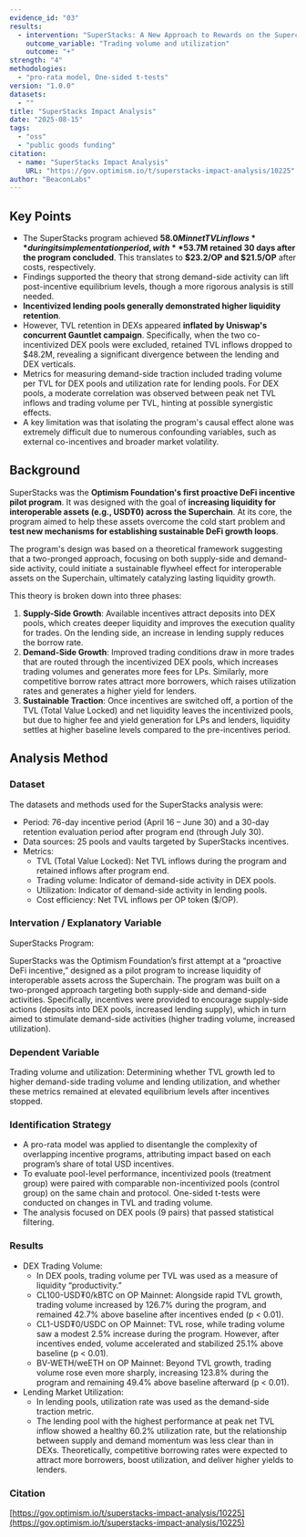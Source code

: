 ```yaml
---
evidence_id: "03"
results:
  - intervention: "SuperStacks: A New Approach to Rewards on the Superchain"
    outcome_variable: "Trading volume and utilization"
    outcome: "+"
strength: "4"
methodologies:
  - "pro-rata model, One-sided t-tests"
version: "1.0.0"
datasets:
  - ""
title: "SuperStacks Impact Analysis"
date: "2025-08-15"
tags:
  - "oss"
  - "public goods funding"
citation:
  - name: "SuperStacks Impact Analysis"
    URL: "https://gov.optimism.io/t/superstacks-impact-analysis/10225"
author: "BeaconLabs"
---
```


## Key Points
- The SuperStacks program achieved **$58.0M in net TVL inflows** during its implementation period, with **$53.7M retained 30 days after the program concluded**. This translates to **$23.2/OP and $21.5/OP** after costs, respectively.
- Findings supported the theory that strong demand-side activity can lift post-incentive equilibrium levels, though a more rigorous analysis is still needed.
- **Incentivized lending pools generally demonstrated higher liquidity retention**.
- However, TVL retention in DEXs appeared **inflated by Uniswap's concurrent Gauntlet campaign**. Specifically, when the two co-incentivized DEX pools were excluded, retained TVL inflows dropped to $48.2M, revealing a significant divergence between the lending and DEX verticals.
- Metrics for measuring demand-side traction included trading volume per TVL for DEX pools and utilization rate for lending pools. For DEX pools, a moderate correlation was observed between peak net TVL inflows and trading volume per TVL, hinting at possible synergistic effects.
- A key limitation was that isolating the program's causal effect alone was extremely difficult due to numerous confounding variables, such as external co-incentives and broader market volatility.

## Background

SuperStacks was the **Optimism Foundation's first proactive DeFi incentive pilot program**. It was designed with the goal of **increasing liquidity for interoperable assets (e.g., USD₮0) across the Superchain**. At its core, the program aimed to help these assets overcome the cold start problem and **test new mechanisms for establishing sustainable DeFi growth loops**.

The program's design was based on a theoretical framework suggesting that a two-pronged approach, focusing on both supply-side and demand-side activity, could initiate a sustainable flywheel effect for interoperable assets on the Superchain, ultimately catalyzing lasting liquidity growth.

This theory is broken down into three phases:
1.  **Supply-Side Growth**: Available incentives attract deposits into DEX pools, which creates deeper liquidity and improves the execution quality for trades. On the lending side, an increase in lending supply reduces the borrow rate.
2.  **Demand-Side Growth**: Improved trading conditions draw in more trades that are routed through the incentivized DEX pools, which increases trading volumes and generates more fees for LPs. Similarly, more competitive borrow rates attract more borrowers, which raises utilization rates and generates a higher yield for lenders.
3.  **Sustainable Traction**: Once incentives are switched off, a portion of the TVL (Total Value Locked) and net liquidity leaves the incentivized pools, but due to higher fee and yield generation for LPs and lenders, liquidity settles at higher baseline levels compared to the pre-incentives period.

## Analysis Method

### Dataset

The datasets and methods used for the SuperStacks analysis were:

- Period: 76-day incentive period (April 16 – June 30) and a 30-day retention evaluation period after program end (through July 30).
- Data sources: 25 pools and vaults targeted by SuperStacks incentives.
- Metrics:
  - TVL (Total Value Locked): Net TVL inflows during the program and retained inflows after program end.
  - Trading volume: Indicator of demand-side activity in DEX pools.
  - Utilization: Indicator of demand-side activity in lending pools.
  - Cost efficiency: Net TVL inflows per OP token ($/OP).

### Intervation / Explanatory Variable

SuperStacks Program: 

SuperStacks was the Optimism Foundation’s first attempt at a “proactive DeFi incentive,” designed as a pilot program to increase liquidity of interoperable assets across the Superchain. The program was built on a two-pronged approach targeting both supply-side and demand-side activities. Specifically, incentives were provided to encourage supply-side actions (deposits into DEX pools, increased lending supply), which in turn aimed to stimulate demand-side activities (higher trading volume, increased utilization).

### Dependent Variable

Trading volume and utilization: Determining whether TVL growth led to higher demand-side trading volume and lending utilization, and whether these metrics remained at elevated equilibrium levels after incentives stopped.

### Identification Strategy

- A pro-rata model was applied to disentangle the complexity of overlapping incentive programs, attributing impact based on each program’s share of total USD incentives.
- To evaluate pool-level performance, incentivized pools (treatment group) were paired with comparable non-incentivized pools (control group) on the same chain and protocol. One-sided t-tests were conducted on changes in TVL and trading volume.
- The analysis focused on DEX pools (9 pairs) that passed statistical filtering.

### Results
- DEX Trading Volume:
  - In DEX pools, trading volume per TVL was used as a measure of liquidity “productivity.”
  - CL100-USD₮0/kBTC on OP Mainnet: Alongside rapid TVL growth, trading volume increased by 126.7% during the program, and remained 42.7% above baseline after incentives ended (p < 0.01).
  - CL1-USD₮0/USDC on OP Mainnet: TVL rose, while trading volume saw a modest 2.5% increase during the program. However, after incentives ended, volume accelerated and stabilized 25.1% above baseline (p < 0.01).
  - BV-WETH/weETH on OP Mainnet: Beyond TVL growth, trading volume rose even more sharply, increasing 123.8% during the program and remaining 49.4% above baseline afterward (p < 0.01).
- Lending Market Utilization:
  - In lending pools, utilization rate was used as the demand-side traction metric.
  - The lending pool with the highest performance at peak net TVL inflow showed a healthy 60.2% utilization rate, but the relationship between supply and demand momentum was less clear than in DEXs. Theoretically, competitive borrowing rates were expected to attract more borrowers, boost utilization, and deliver higher yields to lenders.

### Citation

[https://gov.optimism.io/t/superstacks-impact-analysis/10225](https://gov.optimism.io/t/superstacks-impact-analysis/10225)
